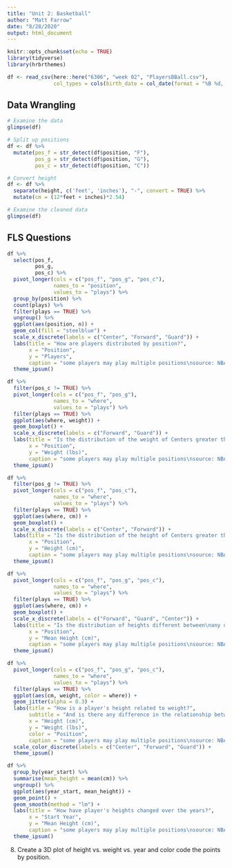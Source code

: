 ```yaml
---
title: "Unit 2: Basketball"
author: "Matt Farrow"
date: "8/28/2020"
output: html_document
---
```


```r
knitr::opts_chunk$set(echo = TRUE)
library(tidyverse)
library(hrbrthemes)
```

```r
df <- read_csv(here::here("6306", "week 02", "PlayersBBall.csv"), 
               col_types = cols(birth_date = col_date(format = "%B %d, %Y")))
```

## Data Wrangling

```r
# Examine the data
glimpse(df)

# Split up positions
df <- df %>% 
  mutate(pos_f = str_detect(df$position, "F"),
         pos_g = str_detect(df$position, "G"),
         pos_c = str_detect(df$position, "C"))

# Convert height
df <- df %>% 
  separate(height, c('feet', 'inches'), "-", convert = TRUE) %>% 
  mutate(cm = (12*feet + inches)*2.54)

# Examine the cleaned data
glimpse(df)
```

## FLS Questions

```r
df %>% 
  select(pos_f,
         pos_g,
         pos_c) %>% 
  pivot_longer(cols = c("pos_f", "pos_g", "pos_c"),
               names_to = "position", 
               values_to = "plays") %>% 
  group_by(position) %>% 
  count(plays) %>% 
  filter(plays == TRUE) %>% 
  ungroup() %>% 
  ggplot(aes(position, n)) +
  geom_col(fill = "steelblue") +
  scale_x_discrete(labels = c("Center", "Forward", "Guard")) +
  labs(title = "How are players distributed by position?",
       x = "Position",
       y = "Players",
       caption = "some players may play multiple positions\nsource: NBA basketball players from 1950-2018") +
  theme_ipsum()
```


```r
df %>% 
  filter(pos_c != TRUE) %>% 
  pivot_longer(cols = c("pos_f", "pos_g"),
               names_to = "where", 
               values_to = "plays") %>% 
  filter(plays == TRUE) %>% 
  ggplot(aes(where, weight)) +
  geom_boxplot() +
  scale_x_discrete(labels = c("Forward", "Guard")) +
  labs(title = "Is the distribution of the weight of Centers greater than Forwards?",
       x = "Position",
       y = "Weight (lbs)",
       caption = "some players may play multiple positions\nsource: NBA basketball players from 1950-2018") +
  theme_ipsum()
```

```r
df %>% 
  filter(pos_g != TRUE) %>% 
  pivot_longer(cols = c("pos_f", "pos_c"),
               names_to = "where", 
               values_to = "plays") %>% 
  filter(plays == TRUE) %>% 
  ggplot(aes(where, cm)) +
  geom_boxplot() +
  scale_x_discrete(labels = c("Center", "Forward")) +
  labs(title = "Is the distribution of the height of Centers greater than Forwards?",
       x = "Position",
       y = "Height (cm)",
       caption = "some players may play multiple positions\nsource: NBA basketball players from 1950-2018") +
  theme_ipsum()
```

```r
df %>% 
  pivot_longer(cols = c("pos_f", "pos_g", "pos_c"),
               names_to = "where", 
               values_to = "plays") %>% 
  filter(plays == TRUE) %>% 
  ggplot(aes(where, cm)) +
  geom_boxplot() +
  scale_x_discrete(labels = c("Forward", "Guard", "Center")) +
  labs(title = "Is the distribution of heights different between\nany of the positions?",
       x = "Position",
       y = "Mean Height (cm)",
       caption = "some players may play multiple positions\nsource: NBA basketball players from 1950-2018") +
  theme_ipsum()
```

```r
df %>% 
  pivot_longer(cols = c("pos_f", "pos_g", "pos_c"),
               names_to = "where", 
               values_to = "plays") %>% 
  filter(plays == TRUE) %>% 
  ggplot(aes(cm, weight, color = where)) +
  geom_jitter(alpha = 0.3) +
  labs(title = "How is a player's height related to weight?",
       subtitle = "And is there any difference in the relationship between positions?",
       x = "Height (cm)",
       y = "Weight (lbs)",
       color = "Position",
       caption = "some players may play multiple positions\nsource: NBA basketball players from 1950-2018") +
  scale_color_discrete(labels = c("Center", "Forward", "Guard")) +
  theme_ipsum()
```

```r
df %>% 
  group_by(year_start) %>% 
  summarise(mean_height = mean(cm)) %>% 
  ungroup() %>% 
  ggplot(aes(year_start, mean_height)) +
  geom_point() +
  geom_smooth(method = "lm") +
  labs(title = "How have player's heights changed over the years?",
       x = "Start Year",
       y = "Mean Height (cm)",
       caption = "some players may play multiple positions\nsource: NBA basketball players from 1950-2018") +
  theme_ipsum()
```

8. Create a 3D plot of height vs. weight vs. year and color code the points by position.  
